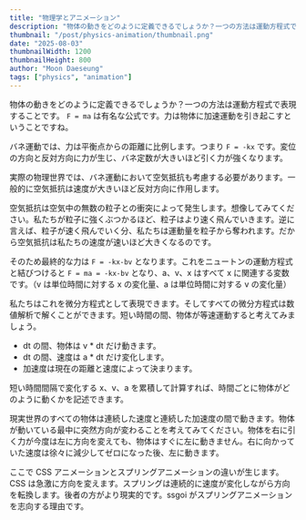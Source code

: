 ```yaml
---
title: "物理学とアニメーション"
description: "物体の動きをどのように定義できるでしょうか？一つの方法は運動方程式で表現することです。"
thumbnail: "/post/physics-animation/thumbnail.png"
date: "2025-08-03"
thumbnailWidth: 1200
thumbnailHeight: 800
author: "Moon Daeseung"
tags: ["physics", "animation"]
---
```


物体の動きをどのように定義できるでしょうか？一つの方法は運動方程式で表現することです。
`F = ma` は有名な公式です。力は物体に加速運動を引き起こすということですね。

バネ運動では、力は平衡点からの距離に比例します。つまり `F = -kx` です。変位の方向と反対方向に力が生じ、バネ定数が大きいほど引く力が強くなります。

実際の物理世界では、バネ運動において空気抵抗も考慮する必要があります。一般的に空気抵抗は速度が大きいほど反対方向に作用します。

空気抵抗は空気中の無数の粒子との衝突によって発生します。想像してみてください。私たちが粒子に強くぶつかるほど、粒子はより速く飛んでいきます。逆に言えば、粒子が速く飛んでいく分、私たちは運動量を粒子から奪われます。だから空気抵抗は私たちの速度が速いほど大きくなるのです。

そのため最終的な力は `F = -kx-bv` となります。これをニュートンの運動方程式と結びつけると `F = ma = -kx-bv` となり、a、v、x はすべて x に関連する変数です。（v は単位時間に対する x の変化量、a は単位時間に対する v の変化量）

私たちはこれを微分方程式として表現できます。そしてすべての微分方程式は数値解析で解くことができます。短い時間の間、物体が等速運動すると考えてみましょう。

- dt の間、物体は v * dt だけ動きます。
- dt の間、速度は a * dt だけ変化します。
- 加速度は現在の距離と速度によって決まります。

短い時間間隔で変化する x、v、a を累積して計算すれば、時間ごとに物体がどのように動くかを記述できます。

現実世界のすべての物体は連続した速度と連続した加速度の間で動きます。物体が動いている最中に突然方向が変わることを考えてみてください。物体を右に引く力が今度は左に方向を変えても、物体はすぐに左に動きません。右に向かっていた速度は徐々に減少してゼロになった後、左に動きます。

ここで CSS アニメーションとスプリングアニメーションの違いが生じます。CSS は急激に方向を変えます。スプリングは連続的に速度が変化しながら方向を転換します。後者の方がより現実的です。ssgoi がスプリングアニメーションを志向する理由です。